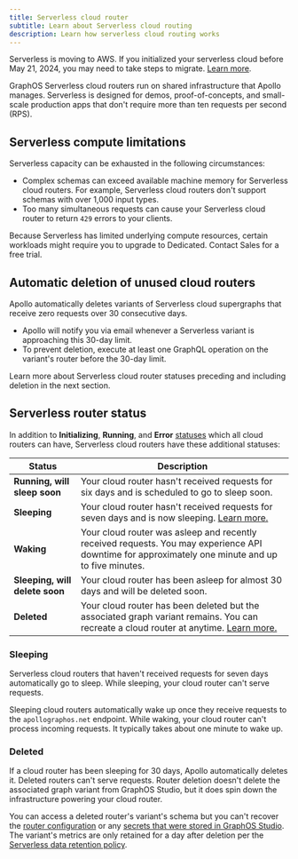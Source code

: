 ```yaml
---
title: Serverless cloud router
subtitle: Learn about Serverless cloud routing
description: Learn how serverless cloud routing works
---
```


<Note>

Serverless is moving to AWS. If you initialized your serverless cloud before May 21, 2024, you may need to take steps to migrate. [Learn more](./aws-migration).

</Note>

GraphOS Serverless cloud routers run on shared infrastructure that Apollo manages. Serverless is designed for demos, proof-of-concepts, and small-scale production apps that don't require more than ten requests per second (RPS).

## Serverless compute limitations

Serverless capacity can be exhausted in the following circumstances:

- Complex schemas can exceed available machine memory for Serverless cloud routers. For example, Serverless cloud routers don't support schemas with over 1,000 input types.
- Too many simultaneous requests can cause your Serverless cloud router to return `429` errors to your clients.

Because Serverless has limited underlying compute resources, certain workloads might require you to upgrade to Dedicated. <TrackableLink href="https://www.apollographql.com/contact-sales?type=dedicated&referrer=docs" eventName="content_contact_cloud">Contact Sales</TrackableLink> for a free trial.

## Automatic deletion of unused cloud routers

Apollo automatically deletes variants of Serverless cloud supergraphs that receive zero requests over 30 consecutive days.

- Apollo will notify you via email whenever a Serverless variant is approaching this 30-day limit.
- To prevent deletion, execute at least one GraphQL operation on the variant's router before the 30-day limit.

Learn more about Serverless cloud router statuses preceding and including deletion in the next section.

## Serverless router status

In addition to **Initializing**, **Running**, and **Error** [statuses](../#cloud-router-status) which all cloud routers can have, Serverless cloud routers have these additional statuses:

| Status                         | Description                                                                                                                                       |
| ------------------------------ | ------------------------------------------------------------------------------------------------------------------------------------------------- |
| **Running, will sleep soon**   | Your cloud router hasn't received requests for six days and is scheduled to go to sleep soon.                                                     |
| **Sleeping**                   | Your cloud router hasn't received requests for seven days and is now sleeping. [Learn more.](#sleeping)                                           |
| **Waking**                     | Your cloud router was asleep and recently received requests. You may experience API downtime for approximately one minute and up to five minutes. |
| **Sleeping, will delete soon** | Your cloud router has been asleep for almost 30 days and will be deleted soon.                                                                    |
| **Deleted**                    | Your cloud router has been deleted but the associated graph variant remains. You can recreate a cloud router at anytime. [Learn more.](#deleted)  |

### Sleeping

Serverless cloud routers that haven't received requests for seven days automatically go to sleep. While sleeping, your cloud router can't serve requests.

Sleeping cloud routers automatically wake up once they receive requests to the `apollographos.net` endpoint. While waking, your cloud router can't process incoming requests. It typically takes about one minute to wake up.

### Deleted

If a cloud router has been sleeping for 30 days, Apollo automatically deletes it. Deleted routers can't serve requests.
Router deletion doesn't delete the associated graph variant from GraphOS Studio, but it does spin down the infrastructure powering your cloud router.

You can access a deleted router's variant's schema but you can't recover the [router configuration](../configuration) or any [secrets that were stored in GraphOS Studio](../configuration/#managing-secrets). The variant's metrics are only retained for a day after deletion per the [Serverless data retention policy](https://www.apollographql.com/pricing#data-retention).
